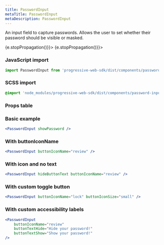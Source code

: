```yaml
---
title: PasswordInput
metaTitle: PasswordInput
metaDescription: PasswordInput
---
```



<div class="component-intro">

An input field to capture passwords. Allows the user to set whether their password should be visible or masked.

</div>

<div onClick={(e) => {e.stopPropagation()}}>
<Tabs activeIndex={0} className="devcenter">
<TabsPanel title="Code" onClick={(e) => {e.stopPropagation()}}>

### JavaScript import

```jsx
import PasswordInput from 'progressive-web-sdk/dist/components/password-input'
```

### SCSS import

```scss
@import 'node_modules/progressive-web-sdk/dist/components/password-input/base';
```

### Props table

<PropsTable propMetaData={props.componentMetadata.childrenComponentProp} />

### Basic example

```jsx react-live=true
<PasswordInput showPassword />
```

### With buttonIconName

```jsx react-live=true
<PasswordInput buttonIconName="review" />
```

### With icon and no text

```jsx react-live=true
<PasswordInput hideButtonText buttonIconName="review" />
```

### With custom toggle button

```jsx react-live=true
<PasswordInput buttonIconName="lock" buttonIconSize="small" />
```

### With custom accessibility labels

```jsx react-live=true
<PasswordInput
    buttonIconName="review"
    buttonTextHide="Hide your password!"
    buttonTextShow="Show your password!"
/>
```

</TabsPanel>
</Tabs>
</div>
